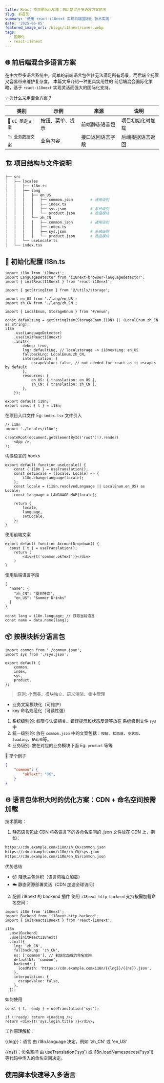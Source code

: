 ```yaml
---
title: React 项目国际化实践：前后端混合多语言方案落地
slug: 多语言
summary: '使用 react-i18next 实现前端国际化 技术实践'
date: '2025-06-05'
featured_image_url: /blogs/i18next/cover.webp
tags:
  - 国际化
  - react-i18next
---
```



## 🌐 前后端混合多语言方案

在中大型多语言系统中，简单的前端语言包往往无法满足所有场景，而后端全托管又容易带来维护复杂度。
本篇文章介绍一种更具实用性的 前后端混合国际化策略，基于 `react-i18next` 实现灵活而强大的国际化支持。

💡 为什么采用混合方案？

| 类别 | 示例 | 来源 | 说明 | 
| --- | --- | --- | --- | 
| 📍 `UI 固定文案` |  按钮、菜单、提示 | 前端静态语言包  |  项目初始化时加载  | 
| 📉 `业务数据文案`| 业务内容 | 接口返回语言字段  |  后端根据语言返回  | 



## 🏗️ 项目结构与文件说明


```bash
├── src
│   ├── locales
│   │   ├── i18n.ts
│   │   ├── lang
│   │   │   ├── en_US
│   │   │   │   ├── common.json        # 通用级别
│   │   │   │   ├── index.ts
│   │   │   │   ├── sys.json           # 系统级别
│   │   │   │   └── product.json       # 商品模块
│   │   │   └── zh_CN
│   │   │   │   ├── common.json        # 通用级别
│   │   │   │   ├── index.ts
│   │   │   │   ├── sys.json           # 系统级别
│   │   │   │   └── product.json       # 商品模块
│   │   └── useLocale.ts
│   └── index.tsx
```


## 🧩 初始化配置 i18n.ts

```tsx
import i18n from 'i18next';
import LanguageDetector from 'i18next-browser-languagedetector';
import { initReactI18next } from 'react-i18next';

import { getStringItem } from '@/utils/storage';

import en_US from './lang/en_US';
import zh_CN from './lang/zh_CN';

import { LocalEnum, StorageEnum } from '#/enum';

const defaultLng = getStringItem(StorageEnum.I18N) || (LocalEnum.zh_CN as string);
i18n
    .use(LanguageDetector)
    .use(initReactI18next)
    .init({
        debug: true,
        lng: defaultLng, // localstorage -> i18nextLng: en_US
        fallbackLng: LocalEnum.zh_CN,
        interpolation: {
            escapeValue: false, // not needed for react as it escapes by default
        },
        resources: {
            en_US: { translation: en_US },
            zh_CN: { translation: zh_CN },
        },
    });

export default i18n;
export const { t } = i18n;
```

在项目入口文件 Eg: `index.tsx` 文件引入

```tsx
// i18n
import './locales/i18n';

createRoot(document.getElementById('root')!).render(
    <App />,
);
```

切换语言的 hooks

```tsx
export default function useLocale() {
    const { i18n } = useTranslation();
    const setLocale = (locale: Locale) => {
        i18n.changeLanguage(locale);
    };
    const locale = (i18n.resolvedLanguage || LocalEnum.en_US) as Locale;
    const language = LANGUAGE_MAP[locale];

    return {
        locale,
        language,
        setLocale,
    };
}

```

 使用前端文案

```tsx
export default function AccountDropdown() {
  const { t } = useTranslation();
    return (
        <div>{t('common.okText')}</div>
    )
}
```


使用后端语言字段

```tsx
{
  "name": {
    "zh_CN": "夏日特饮",
    "en_US": "Summer Drinks"
  }
}

const lang = i18n.language; // 获取当前语言
const name = data.name[lang];
```

## 📦 按模块拆分语言包

```tsx
import common from './common.json';
import sys from './sys.json';

export default {
    common,
    index,
    sys,
    product,
};

```

> 原则: 小而美、模块独立、语义清晰、集中管理

- 业务文案模块化（可维护）
- key 命名规范化（可读性强）

1. 系统级别的: 权限与认证相关、错误提示和状态反馈等放在 系统级别文件 `sys` 中
2. 统一级别的: 放在 `common.json` 中的文案包括：`按钮`、`状态值`、`空状态`、`loading`、`确认框`等。
3. 业务级别: 放在对应的业务模块下面 Eg: `product` 等等

📄 举个例子

```json
{
    "common": {
        "okText": "OK",
    }
}
```

## ⚙️ 语言包体积大时的优化方案：CDN + 命名空间按需加载

技术策略：

1. 静态语言包放 CDN
将各语言下的各命名空间的 .json 文件放在 CDN 上，例如：

```txt
https://cdn.example.com/i18n/zh_CN/common.json
https://cdn.example.com/i18n/zh_CN/sys.json
https://cdn.example.com/i18n/en_US/common.json
```

优势总结

- 📦 降低主包体积（语言包独立加载）
- ☁️ 静态资源部署灵活（CDN 加速全球访问）

2. 配置 i18next 的 backend 插件
使用 `i18next-http-backend` 支持按需加载命名空间：


```tsx
import i18n from 'i18next';
import Backend from 'i18next-http-backend';
import { initReactI18next } from 'react-i18next';

i18n
  .use(Backend)
  .use(initReactI18next)
  .init({
    lng: 'zh_CN',
    fallbackLng: 'zh_CN',
    ns: ['common'], // 初始化加载的命名空间
    defaultNS: 'common',
    backend: {
      loadPath: 'https://cdn.example.com/i18n/{{lng}}/{{ns}}.json',
    },
    interpolation: {
      escapeValue: false,
    },
  });
```

如何使用

```tsx
const { t, ready } = useTranslation('sys');

if (!ready) return <Loading />;
return <div>{t('sys.login.title')}</div>;
```


工作原理解析：

{{lng}}：语言 由 i18n.language 决定，例如 'zh_CN' 或 'en_US'

{{ns}}：命名空间 由 useTranslation('sys') 或 i18n.loadNamespaces(['sys']) 等代码中传入的命名空间决定。


## 使用脚本快速导入多语言


